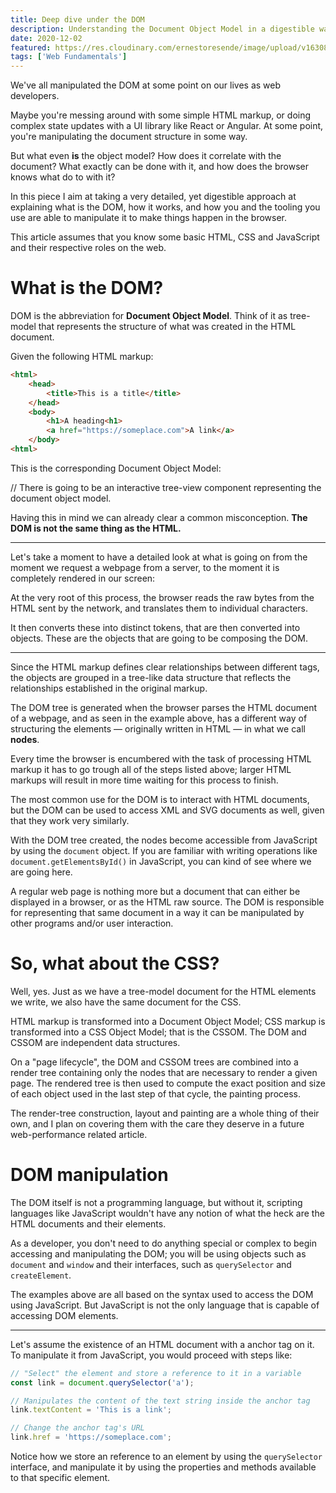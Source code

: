 ```yaml
---
title: Deep dive under the DOM
description: Understanding the Document Object Model in a digestible way.
date: 2020-12-02
featured: https://res.cloudinary.com/ernestoresende/image/upload/v1630823203/og%20cards/Deep_dive_under_the_Dom_furg7v.jpg
tags: ['Web Fundamentals']
---
```


We've all manipulated the DOM at some point on our lives as web developers.

Maybe you're messing around with some simple HTML markup, or doing complex state updates with a UI library like React or Angular. At some point, you're manipulating the document structure in some way.

But what even **is** the object model? How does it correlate with the document? What exactly can be done with it, and how does the browser knows what do to with it?

In this piece I aim at taking a very detailed, yet digestible approach at explaining what is the DOM, how it works, and how you and the tooling you use are able to manipulate it to make things happen in the browser.

<Sidenote type="warning" title="Intended audience">

  <p className='last-line'>This article assumes that you know some basic HTML, CSS and JavaScript and their respective roles on the web.</p>

</Sidenote>

# What is the DOM?

DOM is the abbreviation for **Document Object Model**. Think of it as tree-model that represents the structure of what was created in the HTML document.

Given the following HTML markup:

```html
<html>
	<head>
		<title>This is a title</title>
	</head>
	<body>
		<h1>A heading<h1>
		<a href="https://someplace.com">A link</a>
	</body>
<html>
```

This is the corresponding Document Object Model:

// There is going to be an interactive tree-view component representing the document object model.

Having this in mind we can already clear a common misconception. **The DOM is not the same thing as the HTML.**

---

Let's take a moment to have a detailed look at what is going on from the moment we request a webpage from a server, to the moment it is completely rendered in our screen:

At the very root of this process, the browser reads the raw bytes from the HTML sent by the network, and translates them to individual characters.

It then converts these into distinct tokens, that are then converted into objects. These are the objects that are going to be composing the DOM.

---

Since the HTML markup defines clear relationships between different tags, the objects are grouped in a tree-like data structure that reflects the relationships established in the original markup.

The DOM tree is generated when the browser parses the HTML document of a webpage, and as seen in the example above, has a different way of structuring the elements — originally written in HTML — in what we call **nodes**.

Every time the browser is encumbered with the task of processing HTML markup it has to go trough all of the steps listed above; larger HTML markups will result in more time waiting for this process to finish.

<Sidenote type="info" title="Other languages">

  <p className='last-line'>The most common use for the DOM is to interact with HTML documents, but the DOM can be used to access XML and SVG documents as well, given that they work very similarly.</p>

</Sidenote>

With the DOM tree created, the nodes become accessible from JavaScript by using the `document` object. If you are familiar with writing operations like `document.getElementsById()` in JavaScript, you can kind of see where we are going here.

A regular web page is nothing more but a document that can either be displayed in a browser, or as the HTML raw source. The DOM is responsible for representing that same document in a way it can be manipulated by other programs and/or user interaction.

# So, what about the CSS?
Well, yes. Just as we have a tree-model document for the HTML elements we write, we also have the same document for the CSS.

HTML markup is transformed into a Document Object Model; CSS markup is transformed into a CSS Object Model; that is the CSSOM. The DOM and CSSOM are independent data structures.

On a "page lifecycle", the DOM and CSSOM trees are combined into a render tree containing only the nodes that are necessary to render a given page. The rendered tree is then used to compute the exact position and size of each object used in the last step of that cycle, the painting process.

<Sidenote type="info">

  <p className='last-line'>The render-tree construction, layout and painting are a whole thing of their own, and I plan on covering them with the care they deserve in a future web-performance related article.</p>

</Sidenote>

# DOM manipulation

The DOM itself is not a programming language, but without it, scripting languages like JavaScript wouldn't have any notion of what the heck are the HTML documents and their elements.

As a developer, you don't need to do anything special or complex to begin accessing and manipulating the DOM; you will be using objects such as `document` and `window` and their interfaces, such as `querySelector` and `createElement`.

<Sidenote type="info">

  <p className='last-line'>The examples above are all based on the syntax used to access the DOM using JavaScript. But JavaScript is not the only language that is capable of accessing DOM elements.</p>

</Sidenote>

---

Let's assume the existence of an HTML document with a anchor tag on it. To manipulate it from JavaScript, you would proceed with steps like:

```javascript
// "Select" the element and store a reference to it in a variable
const link = document.querySelector('a');

// Manipulates the content of the text string inside the anchor tag
link.textContent = 'This is a link';

// Change the anchor tag's URL
link.href = 'https://someplace.com';
```

Notice how we store an reference to an element by using the `querySelector` interface, and manipulate it by using the properties and methods available to that specific element.

